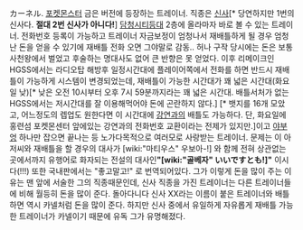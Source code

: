 カーネル. [[포켓몬스터]] 금은 버전에 등장하는 트레이너. 직종은 [[신사]][* 당연하지만 1번의 신사다. '''절대 2번 신사가 아니다!''']
[[담청시티]]등대 2층에 올라마자 바로 볼 수 있는 트레이너. 전화번호 등록이 가능하고 트레이너 자금보정이 엄청나서 재배틀하게 될 경우 엄청난 돈을 얻을 수 있기에 재배틀 전화 오면 그야말로 감동.. 허나 구작 당시에는 돈은 보통 사천왕에서 벌었고 후술하는 명대사도 없어 큰 반향은 못 얻었다.
이후 리메이크인 HGSS에서는 라디오탑 해방후 일정시간대에 플레이어쪽에서 전화를 하면 반드시 재배틀이 가능하게 시스템이 변경되었는데, 재배틀이 가능한 시간대가 꽤 넓은 시간대(화요일 낮)[* 낮은 오전 10시부터 오후 7시 59분까지라는 꽤 넓은 시간대. 배틀서처가 없는 HGSS에서는 저시간대를 잘 이용해먹어야 돈에 곤란하지 않다.] [* 뱃지를 16개 모았고, 어느정도의 렙업도 원한다면 이 시간대에 [[강연]]과의 배틀도 가능하다. 단, 화요일에 홍련섬 포켓몬센터 앞에있는 강연과의 전화번호 교환이라는 전제가 있지만.]이고 [[야부엉]] 하나만 잡으면 끝나는 등 노가다목적으로 여러모로 사랑받는 트레이너.
문제는 이 아저씨와 재배틀을 할 경우의 대사가 [wiki:"마티우스" 우보아-!] 와 함께 전혀 상관없는 곳에서까지 유행어로 화자되는 전설의 대사인''' "[wiki:"골베자" いいですとも!]"''' 이시다(!!!) 또한 국내판에서는 "좋고말고!" 로 번역되어있다.
그가 이렇게 돈을 많이 주는 이유는 맨 앞에 서술한 그의 직종때문인데, 신사 직종을 가진 트레이너는 다른 트레이너들에 비해 월등히 돈을 많이 준다. 돌아다니다 신사 XX라는 이름이 붙은 트레이너와 배틀하면 역시 카넬처럼 돈을 많이 준다. 하지만 신사 중에서 유일하게 자유롭게 재배틀 가능한 트레이너가 카넬이기 때문에 유독 그가 유명해졌다.
